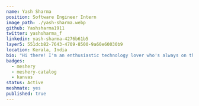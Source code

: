 ---
name: Yash Sharma
position: Software Engineer Intern
image_path: ./yash-sharma.webp
github: Yashsharma1911
twitter: yashsharma_f
linkedin: yash-sharma-4276b61b5
layer5: 551dcb82-7643-4709-8500-9a60e60030b9
location: Kerala, India
bio: "Hi there! I'm an enthusiastic technology lover who's always on the lookout to contribute to open-source. My interest lies in coding with React and Golang, and I've had a lot of fun using these tools to build some cool things. I also believe in the importance of learning and growing as a community, that’s why I like sharing what I have learned and love connecting with new people. So you can hit me on my social handles let’s connect."
badges: 
  - meshery
  - meshery-catalog
  - kanvas
status: Active
meshmate: yes
published: true
---
